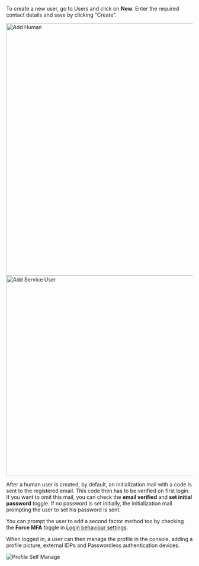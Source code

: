 To create a new user, go to Users and click on **New**. Enter the required contact details and save by clicking “Create”.


<Tabs>
    <TabItem value="human" label="Human User" default>
        <img src="/docs/img/guides/console/addhuman.png" width="680px" alt="Add Human" />
    </TabItem>
    <TabItem value="service" label="Service User">
        <img
            src="/docs/img/guides/console/addmachine.png"
            width="540px"
            alt="Add Service User"
        />
    </TabItem>
</Tabs>

After a human user is created, by default, an initialization mail with a code is sent to the registered email. This code then has to be verified on first login.
If you want to omit this mail, you can check the **email verified** and **set initial password** toggle.
If no password is set initially, the initialization mail prompting the user to set his password is sent.

You can prompt the user to add a second factor method too by checking the **Force MFA** toggle in [Login behaviour settings](/docs/guides/manage/console/default-settings#login-behavior-and-access).

When logged in, a user can then manage the profile in the console, adding a profile picture, external IDPs and Passwordless authentication devices.

<img src="/docs/img/guides/console/myprofile.png" alt="Profile Self Manage" />
